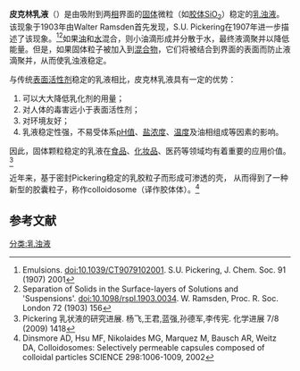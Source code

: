 '''皮克林乳液'''（{{lang-en|Pickering emulsion}}）是由吸附到两[[相_(物质)|相]]界面的[[固体|固体]]微粒（如[[胶体|胶体]][[二氧化硅|SiO<sub>2</sub>]]）稳定的[[乳浊液|乳浊液]]。该现象于1903年由Walter Ramsden首先发现，S.U. Pickering在1907年进一步描述了该现象。<ref>Emulsions. doi:10.1039/CT9079102001.  S.U. Pickering, J. Chem. Soc. 91 (1907) 2001</ref><ref>Separation of Solids in the Surface-layers of Solutions and 'Suspensions'. doi:10.1098/rspl.1903.0034.  W. Ramsden, Proc. R. Soc. London 72 (1903) 156</ref>如果[[油|油]]和[[水|水]]混合，则小油滴形成并分散于水，最终液滴聚并以降低能量。但是，如果固体粒子被加入到[[混合物|混合物]]，它们将被结合到界面的表面而防止液滴聚并，从而使乳浊液稳定。

与传统[[表面活性剂|表面活性剂]]稳定的乳液相比，皮克林乳液具有一定的优势：
# 可以大大降低乳化剂的用量；
# 对人体的毒害远小于表面活性剂；
# 对环境友好；
# 乳液稳定性强，不易受体系[[pH值|pH值]]、[[盐|盐]][[浓度|浓度]]、[[温度|温度]]及油相组成等因素的影响。

因此，固体颗粒稳定的乳液在[[食品|食品]]、[[化妆品|化妆品]]、医药等领域均有着重要的应用价值。<ref>Pickering 乳状液的研究进展. 杨飞,王君,蓝强,孙德军,李传宪. 化学进展 7/8 (2009) 1418</ref>

近年来，基于密封Pickering稳定的乳胶粒子而形成可渗透的壳， 从而得到了一种新型的胶囊粒子，称作colloidosome（译作胶体体）。<ref>Dinsmore AD, Hsu MF, Nikolaides MG, Marquez M, Bausch AR, Weitz DA, Colloidosomes: Selectively permeable capsules composed of colloidal particles SCIENCE 298:1006-1009, 2002</ref>

== 参考文献 ==
 <references />

[[分类:乳浊液|分类:乳浊液]]